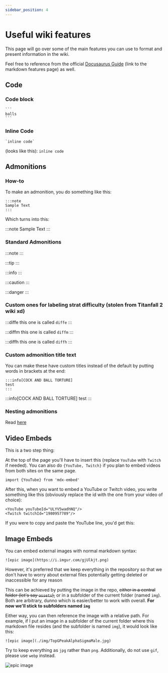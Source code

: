 ---
sidebar_position: 4
---


# Useful wiki features

This page will go over some of the main features you can use to format and present information in the wiki.

Feel free to reference from the official [Docusaurus Guide](https://docusaurus.io/docs/markdown-features) (link to the markdown features page) as well.

## Code

### Code block

````
```
balls
```
````
### Inline Code

```
`inline code`
```
(looks like this): `inline code`

## Admonitions

### How-to

To make an admonition, you do something like this:

```
:::note
Sample Text
:::
```

Which turns into this:

:::note
Sample Text
:::

### Standard Admonitions

:::note
:::

:::tip
:::

:::info
:::

:::caution
:::

:::danger
:::

### Custom ones for labeling strat difficulty (stolen from Titanfall 2 wiki xd)

:::diffe
this one is called `diffe`
:::

:::diffm
this one is called `diffm`
:::

:::diffh
this one is called `diffh`
:::

### Custom admonition title text

You can make these have custom titles instead of the default by putting words in brackets at the end:

```
:::info[COCK AND BALL TORTURE]
test
:::
```

:::info[COCK AND BALL TORTURE]
test
:::

### Nesting admonitions

Read [here](https://docusaurus.io/docs/markdown-features/admonitions#nested-admonitions)

## Video Embeds

This is a two step thing:

At the top of the page you'll have to insert this (replace `YouTube` with `Twitch` if needed). You can also do `{YouTube, Twitch}` if you plan to embed videos from both sites on the same page.

```
import {YouTube} from 'mdx-embed'
```

After this, when you want to embed a YouTube or Twitch video, you write something like this (obviously replace the id with the one from your video of choice):

```
<YouTube youTubeId="ULYV5wadhNQ"/>
<Twitch twitchId="1980957789"/>
```

If you were to copy and paste the YouTube line, you'd get this: 
<YouTube youTubeId="ULYV5wadhNQ"/>

## Image Embeds

You can embed external images with normal markdown syntax:

```
![epic image](https://i.imgur.com/gjUlkjt.png)
```

However, it's preferred that we keep everything in the repository so that we don't have to worry about external files potentially getting deleted or inaccessible for any reason

This can be achieved by putting the image in the repo, ~~either in a central folder (let's say `assets`),~~ or in a subfolder of the current folder (named `img`). Both are arbitrary, dunno which is easier/better to work with overall. **For now we'll stick to subfolders named `img`**

Either way, you can then reference the image with a relative path. For example, if I put an image in a subfolder of the current folder where this markdown file resides (and the subfolder is named `img`), it would look like this:

```
![epic image](./img/TopGPeakAlphaSigmaMale.jpg)
```

Try to keep everything as `jpg` rather than `png`. Additionally, do not use `gif`, please use `webp` instead.

![epic image](./img/TopGPeakAlphaSigmaMale.jpg)